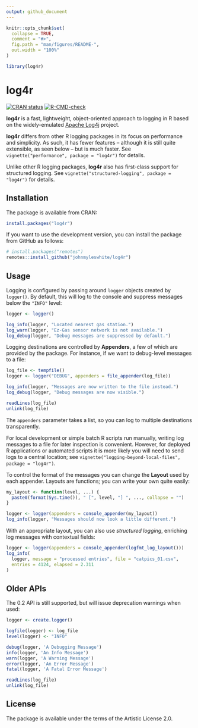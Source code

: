 ```yaml
---
output: github_document
---
```


<!-- README.md is generated from README.Rmd. Please edit that file. -->

```r
knitr::opts_chunk$set(
  collapse = TRUE,
  comment = "#>",
  fig.path = "man/figures/README-",
  out.width = "100%"
)

library(log4r)
```

# log4r

<!-- badges: start -->
[![CRAN status](https://www.r-pkg.org/badges/version/log4r)](https://cran.r-project.org/package=log4r)
[![R-CMD-check](https://github.com/johnmyleswhite/log4r/actions/workflows/R-CMD-check.yaml/badge.svg)](https://github.com/johnmyleswhite/log4r/actions/workflows/R-CMD-check.yaml)
<!-- badges: end -->

**log4r** is a fast, lightweight, object-oriented approach to logging in R based
on the widely-emulated [Apache Log4j](https://logging.apache.org/log4j/) project.

**log4r** differs from other R logging packages in its focus on performance and
simplicity. As such, it has fewer features -- although it is still quite
extensible, as seen below -- but is much faster. See
`vignette("performance", package = "log4r")` for details.

Unlike other R logging packages, **log4r** also has first-class support for
structured logging. See `vignette("structured-logging", package = "log4r")` for
details.

## Installation

The package is available from CRAN:

```r
install.packages("log4r")
```

If you want to use the development version, you can install the package from
GitHub as follows:

```r
# install.packages("remotes")
remotes::install_github("johnmyleswhite/log4r")
```

## Usage

Logging is configured by passing around `logger` objects created by `logger()`.
By default, this will log to the console and suppress messages below the
`"INFO"` level:

```r
logger <- logger()

log_info(logger, "Located nearest gas station.")
log_warn(logger, "Ez-Gas sensor network is not available.")
log_debug(logger, "Debug messages are suppressed by default.")
```

Logging destinations are controlled by **Appenders**, a few of which are
provided by the package. For instance, if we want to debug-level messages to a
file:

```r
log_file <- tempfile()
logger <- logger("DEBUG", appenders = file_appender(log_file))

log_info(logger, "Messages are now written to the file instead.")
log_debug(logger, "Debug messages are now visible.")

readLines(log_file)
unlink(log_file)
```

The `appenders` parameter takes a list, so you can log to multiple destinations
transparently.

For local development or simple batch R scripts run manually, writing log
messages to a file for later inspection is convenient. However, for deployed R
applications or automated scripts it is more likely you will need to send logs
to a central location; see
`vignette("logging-beyond-local-files", package = "log4r")`.

To control the format of the messages you can change the **Layout** used by
each appender. Layouts are functions; you can write your own quite easily:

```r
my_layout <- function(level, ...) {
  paste0(format(Sys.time()), " [", level, "] ", ..., collapse = "")
}

logger <- logger(appenders = console_appender(my_layout))
log_info(logger, "Messages should now look a little different.")
```

With an appropriate layout, you can also use *structured logging*, enriching log
messages with contextual fields:

```r
logger <- logger(appenders = console_appender(logfmt_log_layout()))
log_info(
  logger, message = "processed entries", file = "catpics_01.csv",
  entries = 4124, elapsed = 2.311
)
```

## Older APIs

The 0.2 API is still supported, but will issue deprecation warnings when used:

```r
logger <- create.logger()

logfile(logger) <- log_file
level(logger) <- "INFO"

debug(logger, 'A Debugging Message')
info(logger, 'An Info Message')
warn(logger, 'A Warning Message')
error(logger, 'An Error Message')
fatal(logger, 'A Fatal Error Message')

readLines(log_file)
unlink(log_file)
```

## License

The package is available under the terms of the Artistic License 2.0.
